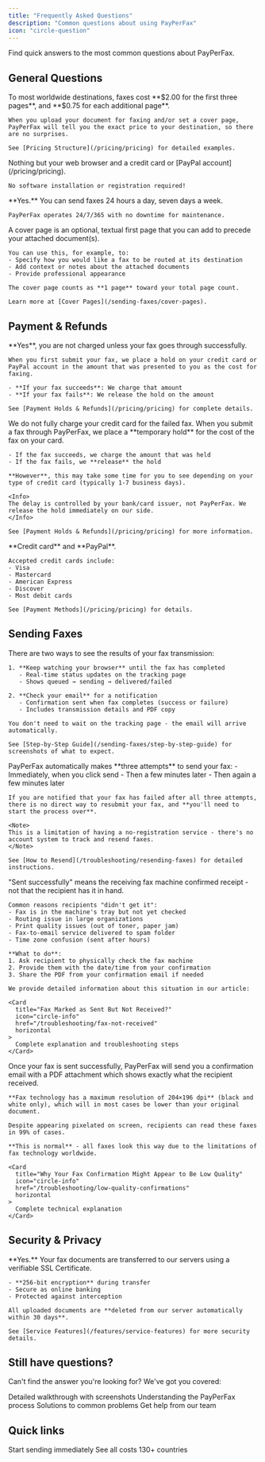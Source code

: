 ```yaml
---
title: "Frequently Asked Questions"
description: "Common questions about using PayPerFax"
icon: "circle-question"
---
```


Find quick answers to the most common questions about PayPerFax.

## General Questions

<AccordionGroup>
  <Accordion title="How much does it cost to send?" icon="dollar-sign">
    To most worldwide destinations, faxes cost **$2.00 for the first three pages**, and **$0.75 for each additional page**.

    When you upload your document for faxing and/or set a cover page, PayPerFax will tell you the exact price to your destination, so there are no surprises.

    See [Pricing Structure](/pricing/pricing) for detailed examples.
  </Accordion>

  <Accordion title="What do I need to use your service?" icon="question">
    Nothing but your web browser and a credit card or [PayPal account](/pricing/pricing).

    No software installation or registration required!
  </Accordion>

  <Accordion title="Can I send faxes at anytime?" icon="clock">
    **Yes.** You can send faxes 24 hours a day, seven days a week.

    PayPerFax operates 24/7/365 with no downtime for maintenance.
  </Accordion>

  <Accordion title="What is a cover page?" icon="file-lines">
    A cover page is an optional, textual first page that you can add to precede your attached document(s).

    You can use this, for example, to:
    - Specify how you would like a fax to be routed at its destination
    - Add context or notes about the attached documents
    - Provide professional appearance

    The cover page counts as **1 page** toward your total page count.

    Learn more at [Cover Pages](/sending-faxes/cover-pages).
  </Accordion>
</AccordionGroup>

## Payment & Refunds

<AccordionGroup>
  <Accordion title="Do you give refunds for fax errors?" icon="shield-check">
    **Yes**, you are not charged unless your fax goes through successfully.

    When you first submit your fax, we place a hold on your credit card or PayPal account in the amount that was presented to you as the cost for faxing.

    - **If your fax succeeds**: We charge that amount
    - **If your fax fails**: We release the hold on the amount

    See [Payment Holds & Refunds](/pricing/pricing) for complete details.
  </Accordion>

  <Accordion title="Why did you charge my credit card when my fax failed?" icon="credit-card">
    We do not fully charge your credit card for the failed fax. When you submit a fax through PayPerFax, we place a **temporary hold** for the cost of the fax on your card.

    - If the fax succeeds, we charge the amount that was held
    - If the fax fails, we **release** the hold

    **However**, this may take some time for you to see depending on your type of credit card (typically 1-7 business days).

    <Info>
    The delay is controlled by your bank/card issuer, not PayPerFax. We release the hold immediately on our side.
    </Info>

    See [Payment Holds & Refunds](/pricing/pricing) for more information.
  </Accordion>

  <Accordion title="What methods of payment do you accept?" icon="credit-card">
    **Credit card** and **PayPal**.

    Accepted credit cards include:
    - Visa
    - Mastercard
    - American Express
    - Discover
    - Most debit cards

    See [Payment Methods](/pricing/pricing) for details.
  </Accordion>
</AccordionGroup>

## Sending Faxes

<AccordionGroup>
  <Accordion title="How do I know if my fax succeeded or failed?" icon="envelope">
    There are two ways to see the results of your fax transmission:

    1. **Keep watching your browser** until the fax has completed
       - Real-time status updates on the tracking page
       - Shows queued → sending → delivered/failed

    2. **Check your email** for a notification
       - Confirmation sent when fax completes (success or failure)
       - Includes transmission details and PDF copy

    You don't need to wait on the tracking page - the email will arrive automatically.

    See [Step-by-Step Guide](/sending-faxes/step-by-step-guide) for screenshots of what to expect.
  </Accordion>

  <Accordion title="How do I resend a fax?" icon="rotate">
    PayPerFax automatically makes **three attempts** to send your fax:
    - Immediately, when you click send
    - Then a few minutes later
    - Then again a few minutes later

    If you are notified that your fax has failed after all three attempts, there is no direct way to resubmit your fax, and **you'll need to start the process over**.

    <Note>
    This is a limitation of having a no-registration service - there's no account system to track and resend faxes.
    </Note>

    See [How to Resend](/troubleshooting/resending-faxes) for detailed instructions.
  </Accordion>

  <Accordion title="My fax shows as sent but the recipient can't find it. What happened?" icon="question">
    "Sent successfully" means the receiving fax machine confirmed receipt - not that the recipient has it in hand.

    Common reasons recipients "didn't get it":
    - Fax is in the machine's tray but not yet checked
    - Routing issue in large organizations
    - Print quality issues (out of toner, paper jam)
    - Fax-to-email service delivered to spam folder
    - Time zone confusion (sent after hours)

    **What to do**:
    1. Ask recipient to physically check the fax machine
    2. Provide them with the date/time from your confirmation
    3. Share the PDF from your confirmation email if needed

    We provide detailed information about this situation in our article:

    <Card
      title="Fax Marked as Sent But Not Received?"
      icon="circle-info"
      href="/troubleshooting/fax-not-received"
      horizontal
    >
      Complete explanation and troubleshooting steps
    </Card>
  </Accordion>

  <Accordion title="Why does my fax confirmation look low quality?" icon="image">
    Once your fax is sent successfully, PayPerFax will send you a confirmation email with a PDF attachment which shows exactly what the recipient received.

    **Fax technology has a maximum resolution of 204×196 dpi** (black and white only), which will in most cases be lower than your original document.

    Despite appearing pixelated on screen, recipients can read these faxes in 99% of cases.

    **This is normal** - all faxes look this way due to the limitations of fax technology worldwide.

    <Card
      title="Why Your Fax Confirmation Might Appear to Be Low Quality"
      icon="circle-info"
      href="/troubleshooting/low-quality-confirmations"
      horizontal
    >
      Complete technical explanation
    </Card>
  </Accordion>
</AccordionGroup>

## Security & Privacy

<AccordionGroup>
  <Accordion title="Are my documents secure?" icon="lock">
    **Yes.** Your fax documents are transferred to our servers using a verifiable SSL Certificate.

    - **256-bit encryption** during transfer
    - Secure as online banking
    - Protected against interception

    All uploaded documents are **deleted from our server automatically within 30 days**.

    See [Service Features](/features/service-features) for more security details.
  </Accordion>
</AccordionGroup>

## Still have questions?

Can't find the answer you're looking for? We've got you covered:

<CardGroup cols={2}>
  <Card
    title="Step-by-Step Guide"
    icon="list-check"
    href="/sending-faxes/step-by-step-guide"
  >
    Detailed walkthrough with screenshots
  </Card>
  <Card
    title="How It Works"
    icon="circle-info"
    href="/getting-started/how-it-works"
  >
    Understanding the PayPerFax process
  </Card>
  <Card
    title="Troubleshooting"
    icon="wrench"
    href="/troubleshooting/common-issues"
  >
    Solutions to common problems
  </Card>
  <Card
    title="Contact Support"
    icon="headset"
    href="https://payperfax.com/contact-us/"
  >
    Get help from our team
  </Card>
</CardGroup>

## Quick links

<CardGroup cols={3}>
  <Card
    title="Send a Fax Now"
    icon="paper-plane"
    href="https://app.payperfax.com"
  >
    Start sending immediately
  </Card>
  <Card
    title="View Pricing"
    icon="dollar-sign"
    href="/pricing/pricing"
  >
    See all costs
  </Card>
  <Card
    title="Country Coverage"
    icon="globe"
    href="/features/country-coverage"
  >
    130+ countries
  </Card>
</CardGroup>
